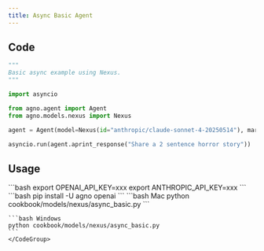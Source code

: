 ```yaml
---
title: Async Basic Agent
---
```


## Code

```python cookbook/models/nexus/async_basic.py
"""
Basic async example using Nexus.
"""

import asyncio

from agno.agent import Agent
from agno.models.nexus import Nexus

agent = Agent(model=Nexus(id="anthropic/claude-sonnet-4-20250514"), markdown=True)

asyncio.run(agent.aprint_response("Share a 2 sentence horror story"))

```

## Usage

<Steps>
  <Snippet file="create-venv-step.mdx" />

<Step title="Set your API keys">
```bash 
export OPENAI_API_KEY=xxx
export ANTHROPIC_API_KEY=xxx 
```
</Step>

  <Step title="Install libraries">
    ```bash 
    pip install -U agno openai 
  ```
  </Step>

  <Step title="Run Agent">
    <CodeGroup>
    ```bash Mac
    python cookbook/models/nexus/async_basic.py
    ```

    ```bash Windows
    python cookbook/models/nexus/async_basic.py
    ```
    </CodeGroup>

  </Step>
</Steps>